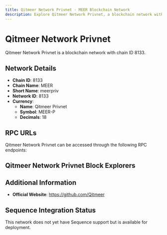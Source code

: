```yaml
--- 
title: Qitmeer Network Privnet - MEER Blockchain Network
description: Explore Qitmeer Network Privnet, a blockchain network with chain ID 8133. Learn about its native currency, Qitmeer Privnet, and how to interact with the network.
---
```


# Qitmeer Network Privnet

Qitmeer Network Privnet is a blockchain network with chain ID 8133.

## Network Details

- **Chain ID**: 8133
- **Chain Name**: MEER
- **Short Name**: meerpriv
- **Network ID**: 8133
- **Currency**: 
  - **Name**: Qitmeer Privnet
  - **Symbol**: MEER-P
  - **Decimals**: 18

## RPC URLs

Qitmeer Network Privnet can be accessed through the following RPC endpoints:



## Qitmeer Network Privnet Block Explorers



## Additional Information

- **Official Website**: https://github.com/Qitmeer

## Sequence Integration Status

This network does not yet have Sequence support but is available for deployment.
